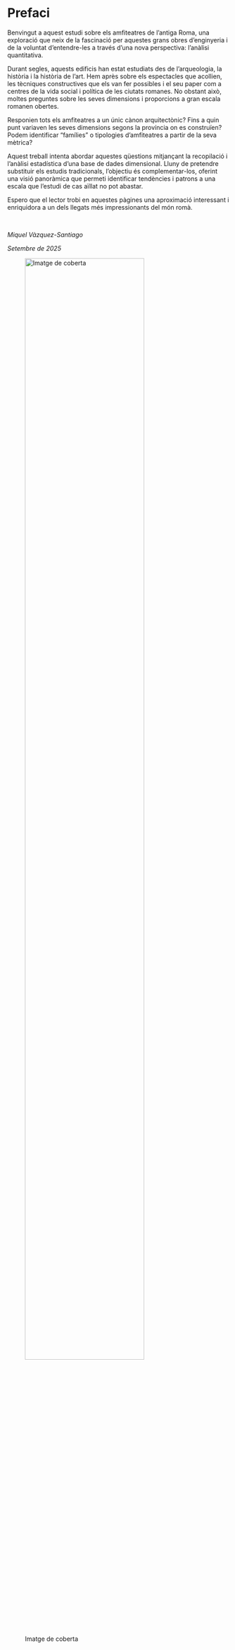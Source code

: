 # Prefaci {-}

Benvingut a aquest estudi sobre els amfiteatres de l'antiga Roma, una exploració que neix de la fascinació per aquestes grans obres d'enginyeria i de la voluntat d'entendre-les a través d'una nova perspectiva: l'anàlisi quantitativa.

Durant segles, aquests edificis han estat estudiats des de l'arqueologia, la història i la història de l'art. Hem après sobre els espectacles que acollien, les tècniques constructives que els van fer possibles i el seu paper com a centres de la vida social i política de les ciutats romanes. No obstant això, moltes preguntes sobre les seves dimensions i proporcions a gran escala romanen obertes.

Responien tots els amfiteatres a un únic cànon arquitectònic? Fins a quin punt variaven les seves dimensions segons la província on es construïen? Podem identificar "famílies" o tipologies d'amfiteatres a partir de la seva mètrica?

Aquest treball intenta abordar aquestes qüestions mitjançant la recopilació i l'anàlisi estadística d'una base de dades dimensional. Lluny de pretendre substituir els estudis tradicionals, l'objectiu és complementar-los, oferint una visió panoràmica que permeti identificar tendències i patrons a una escala que l'estudi de cas aïllat no pot abastar.

Espero que el lector trobi en aquestes pàgines una aproximació interessant i enriquidora a un dels llegats més impressionants del món romà.

<br>

*Miquel Vàzquez-Santiago*

*Setembre de 2025*

![Imatge de coberta](cover.png){fig-align="center" width="80%"}
